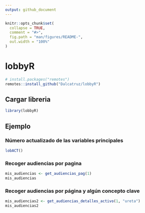 ```yaml
---
output: github_document
---
```


<!-- README.md is generated from README.Rmd. Please edit that file -->

```r
knitr::opts_chunk$set(
  collapse = TRUE,
  comment = "#>",
  fig.path = "man/figures/README-",
  out.width = "100%"
)
```

# lobbyR

<!-- badges: start -->
<!-- badges: end -->

``` r
# install.packages("remotes")
remotes::install_github("Dalcatruz/lobbyR")
```
## Cargar libreria

```r
library(lobbyR)
```

## Ejemplo

### Número actualizado de las variables principales

```r
lobACT()
```


### Recoger audiencias por pagina

```r
mis_audiencias <- get_audiencias_pag(1)
mis_audiencias
```


### Recoger audiencias por página y algún concepto clave

```r
mis_audiencias2 <- get_audiencias_detalles_activo(1, "ureta")
mis_audiencias2
```

